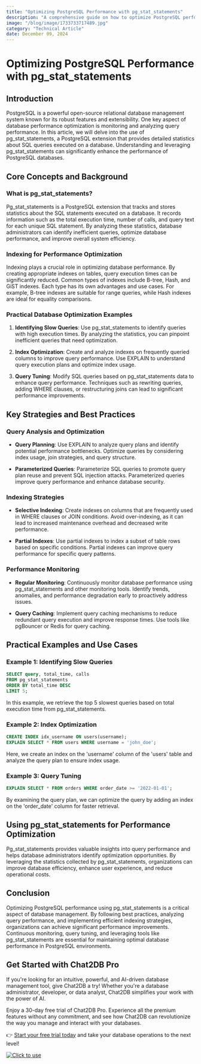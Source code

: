 ```yaml
---
title: "Optimizing PostgreSQL Performance with pg_stat_statements"
description: "A comprehensive guide on how to optimize PostgreSQL performance using pg_stat_statements, including key strategies, practical examples, and best practices."
image: "/blog/image/1733733717489.jpg"
category: "Technical Article"
date: December 09, 2024
---
```


# Optimizing PostgreSQL Performance with pg_stat_statements


<Authors date="December 09, 2024">
  <Author name="Ethan Clarke" link="https://chat2db.ai" />
</Authors>

## Introduction

PostgreSQL is a powerful open-source relational database management system known for its robust features and extensibility. One key aspect of database performance optimization is monitoring and analyzing query performance. In this article, we will delve into the use of pg_stat_statements, a PostgreSQL extension that provides detailed statistics about SQL queries executed on a database. Understanding and leveraging pg_stat_statements can significantly enhance the performance of PostgreSQL databases.

## Core Concepts and Background

### What is pg_stat_statements?

Pg_stat_statements is a PostgreSQL extension that tracks and stores statistics about the SQL statements executed on a database. It records information such as the total execution time, number of calls, and query text for each unique SQL statement. By analyzing these statistics, database administrators can identify inefficient queries, optimize database performance, and improve overall system efficiency.

### Indexing for Performance Optimization

Indexing plays a crucial role in optimizing database performance. By creating appropriate indexes on tables, query execution times can be significantly reduced. Common types of indexes include B-tree, Hash, and GiST indexes. Each type has its own advantages and use cases. For example, B-tree indexes are suitable for range queries, while Hash indexes are ideal for equality comparisons.

### Practical Database Optimization Examples

1. **Identifying Slow Queries**: Use pg_stat_statements to identify queries with high execution times. By analyzing the statistics, you can pinpoint inefficient queries that need optimization.

2. **Index Optimization**: Create and analyze indexes on frequently queried columns to improve query performance. Use EXPLAIN to understand query execution plans and optimize index usage.

3. **Query Tuning**: Modify SQL queries based on pg_stat_statements data to enhance query performance. Techniques such as rewriting queries, adding WHERE clauses, or restructuring joins can lead to significant performance improvements.

## Key Strategies and Best Practices

### Query Analysis and Optimization

- **Query Planning**: Use EXPLAIN to analyze query plans and identify potential performance bottlenecks. Optimize queries by considering index usage, join strategies, and query structure.

- **Parameterized Queries**: Parameterize SQL queries to promote query plan reuse and prevent SQL injection attacks. Parameterized queries improve query performance and enhance database security.

### Indexing Strategies

- **Selective Indexing**: Create indexes on columns that are frequently used in WHERE clauses or JOIN conditions. Avoid over-indexing, as it can lead to increased maintenance overhead and decreased write performance.

- **Partial Indexes**: Use partial indexes to index a subset of table rows based on specific conditions. Partial indexes can improve query performance for specific query patterns.

### Performance Monitoring

- **Regular Monitoring**: Continuously monitor database performance using pg_stat_statements and other monitoring tools. Identify trends, anomalies, and performance degradation early to proactively address issues.

- **Query Caching**: Implement query caching mechanisms to reduce redundant query execution and improve response times. Use tools like pgBouncer or Redis for query caching.

## Practical Examples and Use Cases

### Example 1: Identifying Slow Queries

```sql
SELECT query, total_time, calls
FROM pg_stat_statements
ORDER BY total_time DESC
LIMIT 5;
```

In this example, we retrieve the top 5 slowest queries based on total execution time from pg_stat_statements.

### Example 2: Index Optimization

```sql
CREATE INDEX idx_username ON users(username);
EXPLAIN SELECT * FROM users WHERE username = 'john_doe';
```

Here, we create an index on the 'username' column of the 'users' table and analyze the query plan to ensure index usage.

### Example 3: Query Tuning

```sql
EXPLAIN SELECT * FROM orders WHERE order_date >= '2022-01-01';
```

By examining the query plan, we can optimize the query by adding an index on the 'order_date' column for faster retrieval.

## Using pg_stat_statements for Performance Optimization

Pg_stat_statements provides valuable insights into query performance and helps database administrators identify optimization opportunities. By leveraging the statistics collected by pg_stat_statements, organizations can improve database efficiency, enhance user experience, and reduce operational costs.

## Conclusion

Optimizing PostgreSQL performance using pg_stat_statements is a critical aspect of database management. By following best practices, analyzing query performance, and implementing efficient indexing strategies, organizations can achieve significant performance improvements. Continuous monitoring, query tuning, and leveraging tools like pg_stat_statements are essential for maintaining optimal database performance in PostgreSQL environments.

## Get Started with Chat2DB Pro

If you're looking for an intuitive, powerful, and AI-driven database management tool, give Chat2DB a try! Whether you're a database administrator, developer, or data analyst, Chat2DB simplifies your work with the power of AI.

Enjoy a 30-day free trial of Chat2DB Pro. Experience all the premium features without any commitment, and see how Chat2DB can revolutionize the way you manage and interact with your databases.

👉 [Start your free trial today](https://chat2db.ai/pricing) and take your database operations to the next level!


[![Click to use](/image/blog/bg/chat2db.jpg)](https://chat2db.ai/)
